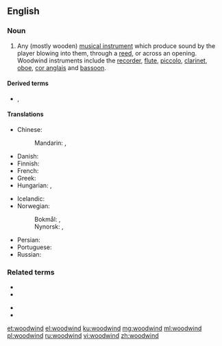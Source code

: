 ==English==

===Noun===
{{en-noun}}

# {{lb|en|musical instruments}} Any (mostly wooden) [[musical instrument]] which produce sound by the player blowing into them, through a [[reed]], or across an opening. Woodwind instruments include the [[recorder]], [[flute]], [[piccolo]], [[clarinet]], [[oboe]], [[cor anglais]] and [[bassoon]].

====Derived terms====
* {{l|en|woodwindist}}, {{l|en|woodwinder}}

====Translations====
{{trans-top|musical instrument}}
* Chinese:
*: Mandarin: {{t+|cmn|木管樂器|sc=Hani}}, {{t+|cmn|木管乐器|tr=mùguǎn yuèqì|sc=Hani}}
* Danish: {{t|da|træblæser}}
* Finnish: {{t+|fi|puupuhallin}}
* French: {{t+|fr|bois}}
* Greek: {{t|el|ξύλινα πνευστά|n-p}}
* Hungarian: {{t+|hu|fafúvós}} {{qualifier|wooden}}, {{t|hu|rézfúvós}} {{qualifier|metal, literarily: copper}}
{{trans-mid}}
* Icelandic: {{t|is|tréblásturshljóðfæri|n}}
* Norwegian: 
*: Bokmål: {{t|nb|treblåser|m}}, {{t|nb|treblåseinstrument|n}}
*: Nynorsk: {{t|nn|treblåsar|m}}, {{t|nn|treblåseinstrument|n}}
* Persian: {{t|fa|ساز بادی|tr=sâz-e bâdi|sc=fa-Arab}}
* Portuguese: {{t+|pt|madeira|f}}
* Russian: {{t|ru|[[деревя́нный]] [[духово́й]] [[инструме́нт]]|m}}
{{trans-bottom}}

===Related terms===
{{rel-top}}
* {{l|en|brass instrument}}
* {{l|en|keyboard instrument}}
{{rel-mid}}
* {{l|en|percussion instrument}}
* {{l|en|string instrument}}
{{rel-bottom}}

[[et:woodwind]]
[[el:woodwind]]
[[ku:woodwind]]
[[mg:woodwind]]
[[ml:woodwind]]
[[pl:woodwind]]
[[ru:woodwind]]
[[vi:woodwind]]
[[zh:woodwind]]